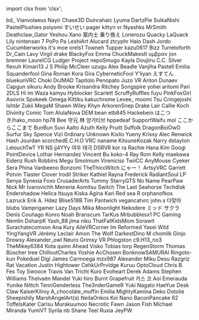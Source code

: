 ﻿import clsx from 'clsx';


<!-- Reminder that not only HTML chars have to be escaped, MDX chars also need to be (such as a space followed by an underscore). -->
<Patronelt k="5" ias="1" sp="1" >bd&#0095;</Patronelt> <Patronelt k="3" ias="1" sp="1" >Vianvolaeus</Patronelt> <Patronelt k="3" ias="1" sp="1" >Nayir</Patronelt> <Patronelt k="3" ias="1" sp="0" >Chase3D</Patronelt> <Patronelt k="2" ias="1" sp="1" >Duinrahaic</Patronelt> 
<Patronelt k="2" ias="1" sp="1" >Lyuma</Patronelt> <Patronelt k="2" ias="1" sp="1" >DartzPie</Patronelt> <Patronelt k="2" ias="1" sp="1" >SuikaNishi</Patronelt> <Patronelt k="2" ias="1" sp="1" >PastelPlushies</Patronelt> <Patronelt k="2" ias="1" sp="1" >poiyomi</Patronelt> 
<Patronelt k="2" ias="1" sp="1" >すいせい</Patronelt> <Patronelt k="2" ias="1" sp="1" >pager</Patronelt> <Patronelt k="2" ias="1" sp="1" >kittyn vr</Patronelt> <Patronelt k="2" ias="1" sp="1" >Nyashks</Patronelt> <Patronelt k="2" ias="1" sp="1" >MrSmith</Patronelt> 
<Patronelt k="2" ias="1" sp="1" >Deathclaw&#0095;Gator</Patronelt> <Patronelt k="2" ias="1" sp="1" >Yeshou</Patronelt> <Patronelt k="2" ias="1" sp="1" >Xano</Patronelt> <Patronelt k="2" ias="1" sp="1" >案内士 乗り換え</Patronelt> <Patronelt k="2" ias="1" sp="1" >Lonerozu</Patronelt> 
<Patronelt k="2" ias="1" sp="1" >Quacky LaQuack</Patronelt> <Patronelt k="2" ias="1" sp="1" >Lily</Patronelt> <Patronelt k="2" ias="1" sp="1" >nintensan 7</Patronelt> <Patronelt k="2" ias="1" sp="1" >PoPo Pa</Patronelt> <Patronelt k="2" ias="1" sp="1" >LeshiArt</Patronelt> 
<Patronelt k="2" ias="1" sp="0" >Alucard</Patronelt> <Patronelt k="2" ias="1" sp="0" >ztcyphr</Patronelt> <Patronelt k="2" ias="1" sp="0" >Halo Dash</Patronelt> <Patronelt k="0" ias="1" sp="1" >Jordo</Patronelt> <Patronelt k="0" ias="0" sp="1" >Cucumberworks</Patronelt> 
<Patronelt k="0" ias="0" sp="1" >it&#0039;s moe</Patronelt> <Patronelt k="0" ias="0" sp="1" >orels1</Patronelt> <Patronelt k="0" ias="1" sp="1" >Towneh</Patronelt> <Patronelt k="0" ias="0" sp="1" >Tupper</Patronelt> <Patronelt k="0" ias="1" sp="1" >kazu0617</Patronelt> 
<Patronelt k="0" ias="1" sp="1" >Bizz</Patronelt> <Patronelt k="0" ias="1" sp="1" >Turretoforth</Patronelt> <Patronelt k="0" ias="1" sp="1" >Dr&#0095;Cain</Patronelt> <Patronelt k="0" ias="0" sp="1" >Lavy</Patronelt> <Patronelt k="0" ias="1" sp="1" >Virgil drake</Patronelt> 
<Patronelt k="0" ias="0" sp="1" >BlackyFox</Patronelt> <Patronelt k="0" ias="1" sp="1" >Emma</Patronelt> <Patronelt k="0" ias="1" sp="1" >ChuckMakesIt</Patronelt> <Patronelt k="0" ias="1" sp="1" >υμβραν</Patronelt> <Patronelt k="0" ias="1" sp="1" >jon bremner</Patronelt> 
<Patronelt k="0" ias="0" sp="1" >LaurelCG</Patronelt> <Patronelt k="0" ias="1" sp="1" >Ludger</Patronelt> <Patronelt k="0" ias="1" sp="1" >Project</Patronelt> <Patronelt k="0" ias="0" sp="1" >nepoSmugo</Patronelt> <Patronelt k="0" ias="1" sp="1" >Kayla</Patronelt> 
<Patronelt k="0" ias="1" sp="1" >Doujiiru</Patronelt> <Patronelt k="0" ias="1" sp="1" >C&#0046;C&#0046; Silver</Patronelt> <Patronelt k="0" ias="0" sp="1" >flexuh</Patronelt> <Patronelt k="0" ias="0" sp="1" >Kimari13</Patronelt> <Patronelt k="0" ias="1" sp="1" >J S</Patronelt> 
<Patronelt k="0" ias="1" sp="1" >Philip McCleer</Patronelt> <Patronelt k="0" ias="1" sp="1" >uzugu</Patronelt> <Patronelt k="0" ias="0" sp="1" >Alex Beadle</Patronelt> <Patronelt k="0" ias="1" sp="1" >Vanjiha</Patronelt> <Patronelt k="0" ias="1" sp="1" >Pastell Emilia</Patronelt> 
<Patronelt k="0" ias="1" sp="1" >Squanderfool</Patronelt> <Patronelt k="0" ias="0" sp="1" >Gina Roman</Patronelt> <Patronelt k="0" ias="1" sp="1" >Kora Gira</Patronelt> <Patronelt k="0" ias="0" sp="1" >CyberneticFool</Patronelt> <Patronelt k="0" ias="1" sp="1" >Y&#0039;liyan</Patronelt> 
<Patronelt k="0" ias="1" sp="1" >えすてん</Patronelt> <Patronelt k="0" ias="1" sp="1" >bluekunVRC</Patronelt> <Patronelt k="0" ias="1" sp="1" >Choki</Patronelt> <Patronelt k="0" ias="1" sp="1" >DrJMAD</Patronelt> <Patronelt k="0" ias="1" sp="1" >Tapitolo Penopato</Patronelt> 
<Patronelt k="0" ias="0" sp="1" >Juzo VR</Patronelt> <Patronelt k="0" ias="1" sp="1" >Anton Dunaev</Patronelt> <Patronelt k="0" ias="0" sp="1" >Capgun</Patronelt> <Patronelt k="0" ias="1" sp="1" >sikuru</Patronelt> <Patronelt k="0" ias="1" sp="1" >Andy</Patronelt> 
<Patronelt k="0" ias="1" sp="1" >Brooke</Patronelt> <Patronelt k="0" ias="1" sp="1" >Krisandra Ritchey</Patronelt> <Patronelt k="0" ias="1" sp="1" >Songspire</Patronelt> <Patronelt k="0" ias="1" sp="1" >yohei aritomi</Patronelt> <Patronelt k="0" ias="1" sp="1" >Pari</Patronelt> 
<Patronelt k="0" ias="1" sp="1" >2DLS</Patronelt> <Patronelt k="0" ias="0" sp="1" >Hi im Waza</Patronelt> <Patronelt k="0" ias="1" sp="1" >kamyu</Patronelt> <Patronelt k="0" ias="1" sp="1" >Hyblocker</Patronelt> <Patronelt k="0" ias="1" sp="1" >Scarlett</Patronelt> 
<Patronelt k="0" ias="1" sp="1" >ScruffyRuffles</Patronelt> <Patronelt k="0" ias="1" sp="1" >fuyu</Patronelt> <Patronelt k="0" ias="1" sp="1" >PinkFoxGirl</Patronelt> <Patronelt k="0" ias="1" sp="1" >Asovrix</Patronelt> <Patronelt k="0" ias="1" sp="1" >Spokeek</Patronelt> 
<Patronelt k="0" ias="1" sp="1" >Omega</Patronelt> <Patronelt k="0" ias="1" sp="1" >Kittiku</Patronelt> <Patronelt k="0" ias="1" sp="1" >kakuchrome</Patronelt> <Patronelt k="0" ias="1" sp="1" >Levee&#0095;</Patronelt> <Patronelt k="0" ias="1" sp="1" >moomi</Patronelt> 
<Patronelt k="0" ias="0" sp="1" >Tsu</Patronelt> <Patronelt k="0" ias="1" sp="1" >Cringejoshi</Patronelt> <Patronelt k="0" ias="1" sp="1" >Ishtãr</Patronelt> <Patronelt k="0" ias="1" sp="1" >Zukii</Patronelt> <Patronelt k="0" ias="1" sp="1" >MegaM</Patronelt> 
<Patronelt k="0" ias="1" sp="1" >Shawn Wiley</Patronelt> <Patronelt k="0" ias="1" sp="1" >Khyn</Patronelt> <Patronelt k="0" ias="1" sp="1" >ArkorenSnep</Patronelt> <Patronelt k="0" ias="1" sp="1" >Drake Lair</Patronelt> <Patronelt k="0" ias="0" sp="1" >Callie Koch</Patronelt> 
<Patronelt k="0" ias="1" sp="1" >Divinity</Patronelt> <Patronelt k="0" ias="1" sp="1" >Comic Tom</Patronelt> <Patronelt k="0" ias="1" sp="1" >AlulaNova</Patronelt> <Patronelt k="0" ias="1" sp="1" >DEM bean</Patronelt> <Patronelt k="0" ias="1" sp="1" >etb845</Patronelt> 
<Patronelt k="0" ias="1" sp="1" >Hackebein</Patronelt> <Patronelt k="0" ias="1" sp="1" >はこつき&#0047;hako&#0095;moon</Patronelt> <Patronelt k="0" ias="1" sp="1" >hp78</Patronelt> <Patronelt k="0" ias="1" sp="1" >Bee</Patronelt> <Patronelt k="0" ias="1" sp="1" >守元 林</Patronelt> 
<Patronelt k="0" ias="0" sp="1" >양거티브</Patronelt> <Patronelt k="0" ias="0" sp="1" >hppedeaf</Patronelt> <Patronelt k="0" ias="1" sp="1" >SupportWaifu</Patronelt> <Patronelt k="0" ias="1" sp="1" >mol</Patronelt> <Patronelt k="0" ias="1" sp="1" >ここからここまで</Patronelt> 
<Patronelt k="0" ias="1" sp="1" >BunBun</Patronelt> <Patronelt k="0" ias="1" sp="1" >Suvi Aalto</Patronelt> <Patronelt k="0" ias="1" sp="1" >Azuth</Patronelt> <Patronelt k="0" ias="1" sp="1" >Kelly Pruitt</Patronelt> <Patronelt k="0" ias="1" sp="1" >Suffolk</Patronelt> 
<Patronelt k="0" ias="1" sp="1" >DragonBoiOwO</Patronelt> <Patronelt k="0" ias="1" sp="1" >Surfur</Patronelt> <Patronelt k="0" ias="0" sp="1" >Sky Spence</Patronelt> <Patronelt k="0" ias="1" sp="1" >Vizi</Patronelt> <Patronelt k="0" ias="1" sp="1" >0rdinary</Patronelt> 
<Patronelt k="0" ias="0" sp="1" >Unknown</Patronelt> <Patronelt k="0" ias="1" sp="1" >Kixlio Yueny</Patronelt> <Patronelt k="0" ias="0" sp="1" >Krissy</Patronelt> <Patronelt k="0" ias="1" sp="1" >Alec Renwick</Patronelt> <Patronelt k="0" ias="1" sp="1" >Hash Jourdan</Patronelt> 
<Patronelt k="0" ias="0" sp="1" >scorchedE&#0046;C&#0046;H&#0046;O</Patronelt> <Patronelt k="0" ias="1" sp="1" >VRC naname</Patronelt> <Patronelt k="0" ias="1" sp="1" >KitsuneKozak</Patronelt> <Patronelt k="0" ias="1" sp="1" >Narry</Patronelt> <Patronelt k="0" ias="1" sp="1" >dstayton</Patronelt> 
<Patronelt k="0" ias="1" sp="1" >LelouchTwT</Patronelt> <Patronelt k="0" ias="0" sp="1" >YR NS</Patronelt> <Patronelt k="0" ias="0" sp="1" >jj4YYy</Patronelt> <Patronelt k="0" ias="1" sp="1" >여우 태극</Patronelt> <Patronelt k="0" ias="1" sp="1" >DSRVR</Patronelt> 
<Patronelt k="0" ias="1" sp="1" >kor ra</Patronelt> <Patronelt k="0" ias="0" sp="1" >Rachie</Patronelt> <Patronelt k="0" ias="0" sp="1" >Hana Kim</Patronelt> <Patronelt k="0" ias="1" sp="1" >Googi</Patronelt> <Patronelt k="0" ias="1" sp="1" >PointDevice</Patronelt> 
<Patronelt k="0" ias="1" sp="1" >Lothar Hernandez</Patronelt> <Patronelt k="0" ias="1" sp="1" >Vincent Bu</Patronelt> <Patronelt k="0" ias="1" sp="1" >koko&#0045;4</Patronelt> <Patronelt k="0" ias="1" sp="1" >Ray Rom</Patronelt> <Patronelt k="0" ias="1" sp="1" >Kelly</Patronelt> 
<Patronelt k="0" ias="0" sp="1" >maekawa</Patronelt> <Patronelt k="0" ias="1" sp="1" >Eidenz</Patronelt> <Patronelt k="0" ias="1" sp="1" >Rush Robbins</Patronelt> <Patronelt k="0" ias="1" sp="1" >Megu</Patronelt> <Patronelt k="0" ias="1" sp="1" >Smolmum</Patronelt> 
<Patronelt k="0" ias="1" sp="1" >Vireniciss</Patronelt> <Patronelt k="0" ias="1" sp="1" >TwiiCC</Patronelt> <Patronelt k="0" ias="1" sp="1" >AnyMouse</Patronelt> <Patronelt k="0" ias="0" sp="1" >Cyeker</Patronelt> <Patronelt k="0" ias="1" sp="1" >Sera Phina</Patronelt> 
<Patronelt k="0" ias="1" sp="1" >Vanbeeno</Patronelt> <Patronelt k="0" ias="1" sp="1" >Bonzomi</Patronelt> <Patronelt k="0" ias="1" sp="1" >TheThiccWitch</Patronelt> <Patronelt k="0" ias="1" sp="1" >にゃー！</Patronelt> <Patronelt k="0" ias="1" sp="1" >ArtsyVRC</Patronelt> 
<Patronelt k="0" ias="1" sp="1" >Garrett Potvin</Patronelt> <Patronelt k="0" ias="0" sp="1" >Tlaster</Patronelt> <Patronelt k="0" ias="0" sp="1" >Clover</Patronelt> <Patronelt k="0" ias="0" sp="1" >Irodil Striker</Patronelt> <Patronelt k="0" ias="0" sp="1" >Kathiel Rayna</Patronelt> 
<Patronelt k="0" ias="1" sp="1" >Frederick</Patronelt> <Patronelt k="0" ias="1" sp="1" >RadiantSoul</Patronelt> <Patronelt k="0" ias="1" sp="1" >LP</Patronelt> <Patronelt k="0" ias="1" sp="1" >Senya</Patronelt> <Patronelt k="0" ias="1" sp="1" >Synexia Foxo</Patronelt> 
<Patronelt k="0" ias="0" sp="1" >CrusaderArts</Patronelt> <Patronelt k="0" ias="1" sp="1" >Tummy</Patronelt> <Patronelt k="0" ias="1" sp="1" >StarryGTS</Patronelt> <Patronelt k="0" ias="1" sp="1" >No Name</Patronelt> <Patronelt k="0" ias="1" sp="1" >PearPaw</Patronelt> 
<Patronelt k="0" ias="0" sp="1" >Nick</Patronelt> <Patronelt k="0" ias="0" sp="1" >Mr Ivanovichh</Patronelt> <Patronelt k="0" ias="0" sp="1" >Meneria</Patronelt> <Patronelt k="0" ias="1" sp="1" >Aomitsu</Patronelt> <Patronelt k="0" ias="0" sp="1" >Switch</Patronelt> 
<Patronelt k="0" ias="1" sp="1" >The Last Seahorse</Patronelt> <Patronelt k="0" ias="1" sp="1" >Techdisk</Patronelt> <Patronelt k="0" ias="1" sp="1" >Endershadow</Patronelt> <Patronelt k="0" ias="1" sp="1" >Helica Itsuya</Patronelt> <Patronelt k="0" ias="0" sp="1" >Kiska Agina</Patronelt> 
<Patronelt k="0" ias="1" sp="1" >Kari Red</Patronelt> <Patronelt k="0" ias="1" sp="1" >sea R</Patronelt> <Patronelt k="0" ias="1" sp="1" >orphanofkos</Patronelt> <Patronelt k="0" ias="0" sp="1" >Lazruck</Patronelt> <Patronelt k="0" ias="0" sp="1" >Erik A&#0046; Hdez</Patronelt> 
<Patronelt k="0" ias="1" sp="1" >Blise518B</Patronelt> <Patronelt k="0" ias="1" sp="1" >Tim Pantwich</Patronelt> <Patronelt k="0" ias="0" sp="1" >vegancatvrc</Patronelt> <Patronelt k="0" ias="1" sp="1" >john&#0046;s</Patronelt> <Patronelt k="0" ias="1" sp="1" >다맞아</Patronelt> 
<Patronelt k="0" ias="0" sp="1" >blubs</Patronelt> <Patronelt k="0" ias="0" sp="1" >Vamprigamer</Patronelt> <Patronelt k="0" ias="1" sp="1" >Lazy Days</Patronelt> <Patronelt k="0" ias="1" sp="1" >Mika Moonlight</Patronelt> <Patronelt k="0" ias="1" sp="1" >Nekodere</Patronelt> 
<Patronelt k="0" ias="1" sp="1" >ミッド サクラ</Patronelt> <Patronelt k="0" ias="0" sp="1" >Denís Couñago</Patronelt> <Patronelt k="0" ias="0" sp="1" >Konro</Patronelt> <Patronelt k="0" ias="1" sp="1" >Noah Branscum</Patronelt> <Patronelt k="0" ias="0" sp="1" >TarKus</Patronelt> 
<Patronelt k="0" ias="1" sp="1" >Mrbubblesx1 PC Gaming</Patronelt> <Patronelt k="0" ias="0" sp="1" >Nemlin</Patronelt> <Patronelt k="0" ias="1" sp="1" >DsharpK</Patronelt> <Patronelt k="0" ias="0" sp="1" >Yash&#0095;88</Patronelt> <Patronelt k="0" ias="0" sp="1" >jima niku</Patronelt> 
<Patronelt k="0" ias="0" sp="1" >ThatFatKidsMom</Patronelt> <Patronelt k="0" ias="0" sp="1" >Sorawit Surachatecomson</Patronelt> <Patronelt k="0" ias="1" sp="1" >Ana Kury</Patronelt> <Patronelt k="0" ias="1" sp="1" >AileVRCorner</Patronelt> <Patronelt k="0" ias="1" sp="1" >Im Reformed</Patronelt> 
<Patronelt k="0" ias="1" sp="1" >Yasei Wild</Patronelt> <Patronelt k="0" ias="0" sp="1" >YingYangVR</Patronelt> <Patronelt k="0" ias="0" sp="1" >Jérémy Leclair</Patronelt> <Patronelt k="0" ias="1" sp="1" >Amon The Wolf</Patronelt> <Patronelt k="0" ias="0" sp="1" >DarkestDino</Patronelt> 
<Patronelt k="0" ias="1" sp="1" >M</Patronelt> <Patronelt k="0" ias="0" sp="1" >chomilk</Patronelt> <Patronelt k="0" ias="1" sp="1" >Ginjo</Patronelt> <Patronelt k="0" ias="0" sp="1" >Drowsy</Patronelt> <Patronelt k="0" ias="1" sp="1" >Alexander&#0095;owl</Patronelt> 
<Patronelt k="0" ias="0" sp="1" >Neuro</Patronelt> <Patronelt k="0" ias="0" sp="1" >Grimsy VR</Patronelt> <Patronelt k="0" ias="1" sp="1" >Phlogston</Patronelt> <Patronelt k="0" ias="1" sp="1" >c9&#0046;H13&#0095;no3</Patronelt> <Patronelt k="0" ias="1" sp="1" >TheMikey6384</Patronelt> 
<Patronelt k="0" ias="0" sp="1" >Kota</Patronelt> <Patronelt k="0" ias="1" sp="1" >quinn</Patronelt> <Patronelt k="0" ias="1" sp="1" >Ahead</Patronelt> <Patronelt k="0" ias="1" sp="1" >Visko</Patronelt> <Patronelt k="0" ias="1" sp="1" >Tobias torp</Patronelt> 
<Patronelt k="0" ias="1" sp="1" >RegenStorm</Patronelt> <Patronelt k="0" ias="1" sp="1" >Thomas Büscher</Patronelt> <Patronelt k="0" ias="0" sp="1" >tree</Patronelt> <Patronelt k="0" ias="1" sp="1" >ChilloutCharles</Patronelt> <Patronelt k="0" ias="1" sp="1" >Yoshie</Patronelt> 
<Patronelt k="0" ias="1" sp="1" >AcChosen</Patronelt> <Patronelt k="0" ias="1" sp="1" >BonknowSAMURAI</Patronelt> <Patronelt k="0" ias="1" sp="1" >Ringoto&#0045;kun</Patronelt> <Patronelt k="0" ias="1" sp="1" >Pokeduel</Patronelt> <Patronelt k="0" ias="1" sp="1" >Digi</Patronelt> 
<Patronelt k="0" ias="1" sp="1" >James Carmoega</Patronelt> <Patronelt k="0" ias="0" sp="1" >mzx987</Patronelt> <Patronelt k="0" ias="0" sp="1" >Alexander</Patronelt> <Patronelt k="0" ias="1" sp="1" >Miku Desu</Patronelt> <Patronelt k="0" ias="0" sp="1" >Razgriz</Patronelt> 
<Patronelt k="0" ias="0" sp="1" >Rat Vacation</Patronelt> <Patronelt k="0" ias="1" sp="1" >Justin Hightower</Patronelt> <Patronelt k="0" ias="1" sp="1" >CehkUrPrvldge</Patronelt> <Patronelt k="0" ias="1" sp="1" >Kuruu</Patronelt> <Patronelt k="0" ias="1" sp="1" >OptoCloud</Patronelt> 
<Patronelt k="0" ias="1" sp="1" >Chris B&#0046;</Patronelt> <Patronelt k="0" ias="0" sp="1" >Fes Toy</Patronelt> <Patronelt k="0" ias="1" sp="1" >Swooce</Patronelt> <Patronelt k="0" ias="1" sp="1" >Travis Van Tricht</Patronelt> <Patronelt k="0" ias="0" sp="1" >Kuro</Patronelt> 
<Patronelt k="0" ias="1" sp="1" >Evoheart</Patronelt> <Patronelt k="0" ias="1" sp="1" >Derek Adams</Patronelt> <Patronelt k="0" ias="0" sp="1" >Stephen Williams</Patronelt> <Patronelt k="0" ias="1" sp="1" >Thelvaën Mandel</Patronelt> <Patronelt k="0" ias="1" sp="1" >Yuki hiro</Patronelt> 
<Patronelt k="0" ias="1" sp="1" >Burnt Grapefruit</Patronelt> <Patronelt k="0" ias="0" sp="1" >카스 코</Patronelt> <Patronelt k="0" ias="1" sp="1" >Aoi Emerauda</Patronelt> <Patronelt k="0" ias="1" sp="1" >Yunike</Patronelt> <Patronelt k="0" ias="1" sp="1" >Nittch</Patronelt> 
<Patronelt k="0" ias="1" sp="1" >TenriGenderless</Patronelt> <Patronelt k="0" ias="1" sp="1" >The3nderGameR</Patronelt> <Patronelt k="0" ias="0" sp="1" >Yuki Nagato</Patronelt> <Patronelt k="0" ias="1" sp="1" >HaeYue</Patronelt> <Patronelt k="0" ias="0" sp="1" >Desk Claw</Patronelt> 
<Patronelt k="0" ias="1" sp="1" >KaiserKilroy</Patronelt> <Patronelt k="0" ias="1" sp="1" >A&#0095;chocolate&#0095;muffin</Patronelt> <Patronelt k="0" ias="1" sp="1" >Emilia</Patronelt> <Patronelt k="0" ias="1" sp="1" >MightyKamina</Patronelt> <Patronelt k="0" ias="1" sp="1" >Deko</Patronelt> 
<Patronelt k="0" ias="1" sp="1" >Dotolie</Patronelt> <Patronelt k="0" ias="1" sp="1" >Sheepishily</Patronelt> <Patronelt k="0" ias="1" sp="1" >MarshAngelArt&#0040;s&#0041;</Patronelt> <Patronelt k="0" ias="1" sp="1" >NeilaOnkos</Patronelt> <Patronelt k="0" ias="1" sp="1" >Koi Nano</Patronelt> 
<Patronelt k="0" ias="1" sp="1" >BaconPancake 62</Patronelt> <Patronelt k="0" ias="1" sp="1" >ToffelsKater</Patronelt> <Patronelt k="0" ias="1" sp="1" >Carlsu</Patronelt> <Patronelt k="0" ias="1" sp="1" >Murakuumoo</Patronelt> <Patronelt k="0" ias="1" sp="1" >Necrotic Fawn</Patronelt> 
<Patronelt k="0" ias="1" sp="1" >Jason Fish</Patronelt> <Patronelt k="0" ias="1" sp="1" >Michael Miranda</Patronelt> <Patronelt k="0" ias="1" sp="1" >YumiVT</Patronelt> <Patronelt k="0" ias="1" sp="1" >Syrila</Patronelt> <Patronelt k="0" ias="0" sp="1" >nb</Patronelt> 
<Patronelt k="0" ias="1" sp="1" >Shane Teel</Patronelt> <Patronelt k="0" ias="0" sp="1" >Ruxia</Patronelt> <Patronelt k="0" ias="0" sp="1" >JeyPW</Patronelt> 